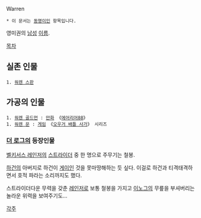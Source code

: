 Warren

 * 이 문서는 [[동명이인]] 항목입니다.

영미권의 [[남성]] [[이름]].

[[목차]]
== 실존 인물 ==
 1. [[워렌 스판]]

== 가공의 인물 ==
 1. [[워렌 골드먼]] : [[만화]] 《[[에어리어88]]》
 1. [[워렌 문]] : [[게임]] 《[[오우거 배틀 사가]]》 시리즈

=== [[더 로그]]의 등장인물 ===
[[벨키서스 레인저]]의 [[스트라이더]] 중 한 명으로 주무기는 철봉.

[[하건]]의 아버지로 하건이 [[게이]]인 것을 못마땅해하는 듯 싶다. 이걸로 하건과 티격태격하면서 호적 파라는 소리까지도 했다.

스트라이더다운 무력을 갖춘 [[레인저]]로 보통 철봉을 가지고 [[이노그]]의 무릎을 부셔버리는 놀라운 위력을 보여주기도...

[[각주]]
